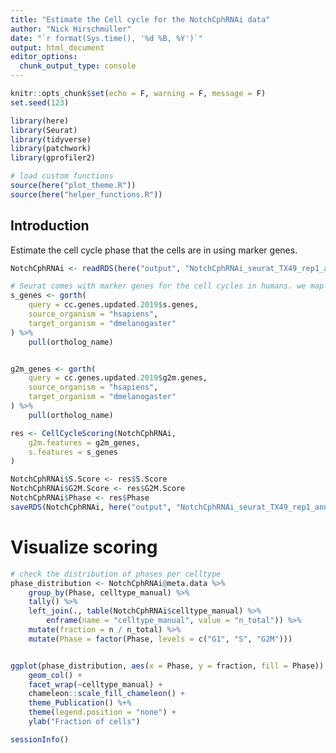 ```yaml
---
title: "Estimate the Cell cycle for the NotchCphRNAi data"
author: "Nick Hirschmüller"
date: "`r format(Sys.time(), '%d %B, %Y')`"
output: html_document
editor_options: 
  chunk_output_type: console
---
```


```r
knitr::opts_chunk$set(echo = F, warning = F, message = F)
set.seed(123)
```


```r
library(here)
library(Seurat)
library(tidyverse)
library(patchwork)
library(gprofiler2)

# load custom functions
source(here("plot_theme.R"))
source(here("helper_functions.R"))
```

## Introduction
Estimate the cell cycle phase that the cells are in using marker genes. 

```r
NotchCphRNAi <- readRDS(here("output", "NotchCphRNAi_seurat_TX49_rep1_annotated.rds"))

# Seurat comes with marker genes for the cell cycles in humans. we map them to drosophila
s_genes <- gorth(
    query = cc.genes.updated.2019$s.genes,
    source_organism = "hsapiens",
    target_organism = "dmelanogaster"
) %>%
    pull(ortholog_name)


g2m_genes <- gorth(
    query = cc.genes.updated.2019$g2m.genes,
    source_organism = "hsapiens",
    target_organism = "dmelanogaster"
) %>%
    pull(ortholog_name)

res <- CellCycleScoring(NotchCphRNAi,
    g2m.features = g2m_genes,
    s.features = s_genes
)

NotchCphRNAi$S.Score <- res$S.Score
NotchCphRNAi$G2M.Score <- res$G2M.Score
NotchCphRNAi$Phase <- res$Phase
saveRDS(NotchCphRNAi, here("output", "NotchCphRNAi_seurat_TX49_rep1_annotated_cellcycle.rds"))
```

# Visualize scoring
```r
# check the distribution of phases per celltype
phase_distribution <- NotchCphRNAi@meta.data %>%
    group_by(Phase, celltype_manual) %>%
    tally() %>%
    left_join(., table(NotchCphRNAi$celltype_manual) %>%
        enframe(name = "celltype_manual", value = "n_total")) %>%
    mutate(fraction = n / n_total) %>%
    mutate(Phase = factor(Phase, levels = c("G1", "S", "G2M")))


ggplot(phase_distribution, aes(x = Phase, y = fraction, fill = Phase)) +
    geom_col() +
    facet_wrap(~celltype_manual) +
    chameleon::scale_fill_chameleon() +
    theme_Publication() %+%
    theme(legend.position = "none") +
    ylab("Fraction of cells")

```


```r
sessionInfo()
```





